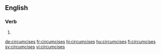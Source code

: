 ==English==

===Verb===
{{head|en|verb form}}

# {{en-third-person singular of|circumcise}}

[[de:circumcises]]
[[fr:circumcises]]
[[hi:circumcises]]
[[hu:circumcises]]
[[fi:circumcises]]
[[sv:circumcises]]
[[vi:circumcises]]